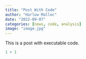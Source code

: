 ```yaml
---
title: "Post With Code"
author: "Harlow Malloc"
date: "2022-09-07"
categories: [news, code, analysis]
image: "image.jpg"
---
```


This is a post with executable code.

```r
1 + 1
```
